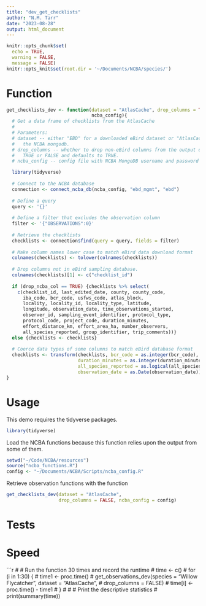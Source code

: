 ```yaml
---
title: "dev_get_checklists"
author: "N.M. Tarr"
date: "2023-08-28"
output: html_document
---
```


```r
knitr::opts_chunk$set(
  echo = TRUE,
  warning = FALSE,
  message = FALSE)
knitr::opts_knit$set(root.dir = '~/Documents/NCBA/species/')
```

# Function
```r
get_checklists_dev <- function(dataset = "AtlasCache", drop_columns = TRUE, 
                               ncba_config){
  # Get a data frame of checklists from the AtlasCache
  # 
  # Parameters:
  # dataset -- either "EBD" for a downloaded eBird dataset or "AtlasCache" for
  #   the NCBA mongodb.
  # drop_columns -- whether to drop non-eBird columns from the output data frame.
  #   TRUE or FALSE and defaults to TRUE.
  # ncba_config -- config file with NCBA MongoDB username and password

  library(tidyverse)
  
  # Connect to the NCBA database
  connection <- connect_ncba_db(ncba_config, "ebd_mgmt", "ebd")
  
  # Define a query
  query <- '{}'
  
  # Define a filter that excludes the observation column
  filter <- '{"OBSERVATIONS":0}'
  
  # Retrieve the checklists
  checklists <- connection$find(query = query, fields = filter)
  
  # Make column names lower case to match eBird data download format
  colnames(checklists) <- tolower(colnames(checklists))
  
  # Drop columns not in eBird sampling database.
  colnames(checklists)[1] <- c("checklist_id")
  
  if (drop_ncba_col == TRUE) {checklists %>% select(
    c(checklist_id, last_edited_date, county, county_code,
      iba_code, bcr_code, usfws_code, atlas_block,
      locality, locality_id, locality_type, latitude,
      longitude, observation_date, time_observations_started,
      observer_id, sampling_event_identifier, protocol_type,
      protocol_code, project_code, duration_minutes, 
      effort_distance_km, effort_area_ha, number_observers,
      all_species_reported, group_identifier, trip_comments))}
  else {checklists <- checklists}
  
  # Coerce data types of some columns to match eBird database format
  checklists <- transform(checklists, bcr_code = as.integer(bcr_code),
                          duration_minutes = as.integer(duration_minutes),
                          all_species_reported = as.logical(all_species_reported),
                          observation_date = as.Date(observation_date))
}
```

# Usage
This demo requires the tidyverse packages.
```r
library(tidyverse)
```

Load the NCBA functions because this function relies upon the output from some of them.
```r
setwd("~/Code/NCBA/resources")
source("ncba_functions.R")
config <- "~/Documents/NCBA/Scripts/ncba_config.R"
```

Retrieve observation functions with the function
```r
get_checklists_dev(dataset = "AtlasCache", 
                   drop_columns = FALSE, ncba_config = config)
```

# Tests

# Speed
```r
# # Run the function 30 times and record the runtime
# time <- c()
# for (i in 1:30) {
#   time1 <- proc.time()
#   get_observations_dev(species = "Willow Flycatcher", dataset = "AtlasCache", 
#                        drop_columns = FALSE)
#   time[i] <- proc.time() - time1
# }
# 
# # Print the descriptive statistics
# print(summary(time))